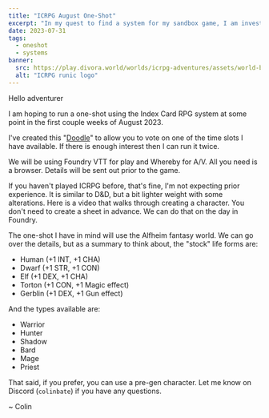 ```yaml
---
title: "ICRPG August One-Shot"
excerpt: "In my quest to find a system for my sandbox game, I am investigating Index Card RPG."
date: 2023-07-31
tags:
  - oneshot
  - systems
banner:
  src: https://play.divora.world/worlds/icrpg-adventures/assets/world-bg.webp
  alt: "ICRPG runic logo"
---
```


Hello adventurer

I am hoping to run a one-shot using the Index Card RPG system at some point in the first couple weeks of August 2023.

I've created this "<a href="https://doodle.com/meeting/participate/id/dyXD2WPb" target="_blank">Doodle</a>" to allow you to vote on one of the time slots I have available. If there is enough interest then I can run it twice.

We will be using Foundry VTT for play and Whereby for A/V. All you need is a browser. Details will be sent out prior to the game.

If you haven't played ICRPG before, that's fine, I'm not expecting prior experience. It is similar to D&D, but a bit lighter weight with some alterations. Here is a video that walks through creating a character. You don't need to create a sheet in advance. We can do that on the day in Foundry.

<YouTube id="dGrZauqzlvk" />

The one-shot I have in mind will use the Alfheim fantasy world. We can go over the details, but as a summary to think about, the "stock" life forms are:

- Human (+1 INT, +1 CHA)
- Dwarf (+1 STR, +1 CON)
- Elf (+1 DEX, +1 CHA)
- Torton (+1 CON, +1 Magic effect)
- Gerblin (+1 DEX, +1 Gun effect)

And the types available are:

- Warrior
- Hunter
- Shadow
- Bard
- Mage
- Priest

That said, if you prefer, you can use a pre-gen character. Let me know on Discord (`colinbate`) if you have any questions.

~ Colin
